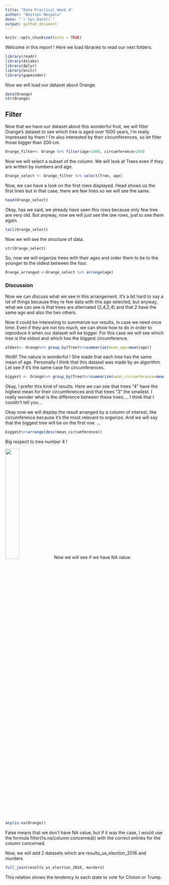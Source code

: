 ---
title: "Data Practical Week 4"
author: "Bastien Nespolo"
date: "`r Sys.Date()`"
output: github_document
---

```{r setup, include=FALSE}
knitr::opts_chunk$set(echo = TRUE)
```


Welcome in this report !
Here we load libraries to read our next folders.
```{r message=FALSE, warning=FALSE}
library(readr)
library(dslabs)
library(dplyr)
library(knitr)
library(gapminder)
```

Now we will load our dataset about Orange. 

```{r dataset}
data(Orange)
str(Orange)
```
## Filter

Now that we have our dataset about this wonderful fruit, we will filter Orange's dataset to see which tree is aged over 1000 years, I'm really impressed by them !
I'm also interested by their circumferences, so let filter those bigger than 200 cm.

```{r filter}
Orange_filter<- Orange %>% filter(age>1000, circumference>200)
```
Now we will select a subset of the column. We will look at Trees even if they are written by numbers and age.

```{r select}
Orange_select <- Orange_filter %>% select(Tree, age)
```

Now, we can have a look on the first rows displayed. Head shows us the first lines but in that case, there are few lines so we will see the same.
```{r rows 1}
head(Orange_select)
```
Okay, has we said, we already have seen this rows because only few tree are very old. But anyway, now we will just see the law rows, just to see them again.

```{r rows 2}
tail(Orange_select)
```
Now we will see the structure of data.
```{r structure}
str(Orange_select)
```
So, now we will  organize trees with their ages and order them to be to the younger to the oldest between the four. 
```{r arrange}
Orange_arranged <-Orange_select %>% arrange(age)
```
### Discussion

Now we can discuss what we see in this arrangement. It's a bit hard to say a lot of things because they re few data with this age selected, but anyway, what we can see is that trees are alternated (2,4,2,4) and that 2 have the same age and also the two others.

Now it could be interesting to summarize our results, in case we need once time. Even if they are not too much, we can show how to do in order to reproduce it when our dataset will be bigger.
For this case we will see which tree is the oldest and which has
 the biggest circumference.
 
```{r summarize oldest}
oldest<- Orange%>% group_by(Tree)%>%summarize(mean_age=mean(age))
```
WoW! The nature is wonderful ! She made that each tree has the same mean of age. Personally I think that this dataset was made by an algorithm. Let see if it's the same case for circumferences.

```{r summarize biggest}
biggest <- Orange%>% group_by(Tree)%>%summarize(mean_circumference=mean(circumference))
```
Okay, I prefer this kind of results. Here we can see that trees "4" have the highest mean for their circumferences and that trees "3" the smallest. I really wonder what is the difference between these trees.... I think that I couldn't tell you...

Okay now we will display the result arranged by a column of interest, like circumference because it's the most relevant to organize. And we will say that the biggest tree will be on the first row. ... 
```{r summarize arranged}
biggest%>%arrange(desc(mean_circumference))
```
Big respect to tree number 4 !

![](https://thumbs.dreamstime.com/z/arbre-de-no%C3%ABl-fort-athl%C3%A8te-d-arbre-de-bodybuilder-avec-le-grand-muscle-63511630.jpg){width=30%}
Now we will see if we have NA value.
```{r}
any(is.na(Orange))
```

False means that we don't have NA value, but if it was the case, I would use the formula filter(!is.na(column concerned)) with the correct entries for the column concerned.

Now, we will add  2 datasets which are results_us_election_2016 and murders.
```{r add}
full_join(results_us_election_2016, murders)
```
This relation shows the tendency to each state to vote for Clinton or Trump.

